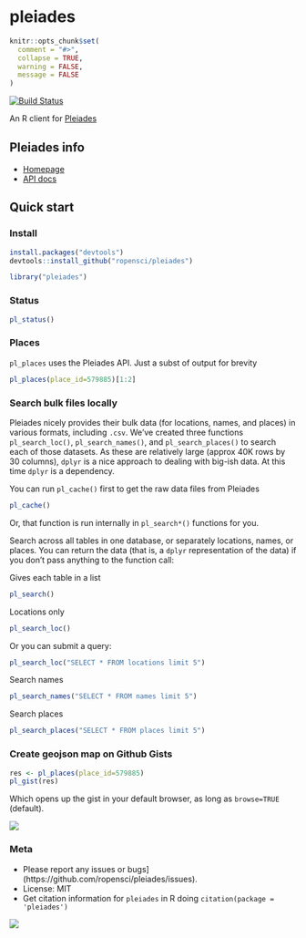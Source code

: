 pleiades
=======

```r
knitr::opts_chunk$set(
  comment = "#>",
  collapse = TRUE,
  warning = FALSE, 
  message = FALSE
)
```

[![Build Status](https://api.travis-ci.org/ropensci/pleiades.png)](https://travis-ci.org/ropensci/pleiades)

An R client for [Pleiades](http://pleiades.stoa.org/home)

## Pleiades info

+ [Homepage](http://pleiades.stoa.org/home)
+ [API docs](http://api.pleiades.stoa.org/)

## Quick start

### Install

```r
install.packages("devtools")
devtools::install_github("ropensci/pleiades")
```

```r
library("pleiades")
```

### Status

```r
pl_status()
```

### Places

`pl_places` uses the Pleiades API. Just a subst of output for brevity

```r
pl_places(place_id=579885)[1:2]
```

### Search bulk files locally

Pleiades nicely provides their bulk data (for locations, names, and places) in various formats, including `.csv`. We've created three functions `pl_search_loc()`, `pl_search_names()`, and `pl_search_places()` to search each of those datasets. As these are relatively large (approx 40K rows by 30 columns), `dplyr` is a nice approach to dealing with big-ish data. At this time `dplyr` is a dependency. 

You can run `pl_cache()` first to get the raw data files from Pleiades

```r
pl_cache()
```

Or, that function is run internally in `pl_search*()` functions for you.

Search across all tables in one database, or separately locations, names, or places. You can return the data (that is, a `dplyr` representation of the data) if you don't pass anything to the function call:

Gives each table in a list

```r
pl_search()
```

Locations only

```r
pl_search_loc()
```

Or you can submit a query:

```r
pl_search_loc("SELECT * FROM locations limit 5")
```

Search names

```r
pl_search_names("SELECT * FROM names limit 5")
```

Search places

```r
pl_search_places("SELECT * FROM places limit 5")
```

### Create geojson map on Github Gists

```r
res <- pl_places(place_id=579885)
pl_gist(res)
```

Which opens up the gist in your default browser, as long as `browse=TRUE` (default).

![](http://f.cl.ly/items/251s021t0c020u0K3942/Screen%20Shot%202014-07-31%20at%2010.34.02%20AM.png)

### Meta

* Please report any issues or bugs](https://github.com/ropensci/pleiades/issues).
* License: MIT
* Get citation information for `pleiades` in R doing `citation(package = 'pleiades')`

[![](http://ropensci.org/public_images/github_footer.png)](http://ropensci.org)
